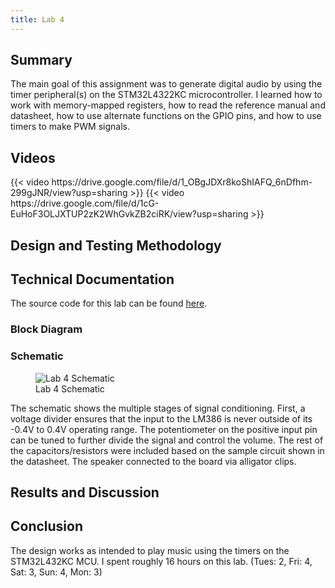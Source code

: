 ```yaml
---
title: Lab 4
---
```

## Summary
The main goal of this assignment was to generate digital audio by using the timer peripheral(s) on the STM32L4322KC microcontroller. I learned how to work with memory-mapped registers, how to read the reference manual and datasheet, how to use alternate functions on the GPIO pins, and how to use timers to make PWM signals.

## Videos  
{{< video https://drive.google.com/file/d/1_OBgJDXr8koShIAFQ_6nDfhm-299gJNR/view?usp=sharing >}}
{{< video https://drive.google.com/file/d/1cG-EuHoF3OLJXTUP2zK2WhGvkZB2ciRK/view?usp=sharing >}}

## Design and Testing Methodology





## Technical Documentation
The source code for this lab can be found [here](https://github.com/ellieSundheim/microPs-lab4).

### Block Diagram



### Schematic 
![Lab 4 Schematic](/labs/lab4/images/lab4_schematic.png)

The schematic shows the multiple stages of signal conditioning. First, a voltage divider ensures that the input to the LM386 is never outside of its -0.4V to 0.4V operating range. The potentiometer on the positive input pin can be tuned to further divide the signal and control the volume. The rest of the capacitors/resistors were included based on the sample circuit shown in the datasheet. The speaker connected to the board via alligator clips.

## Results and Discussion 

## Conclusion
The design works as intended to play music using the timers on the STM32L432KC MCU. I spent roughly 16 hours on this lab. (Tues: 2, Fri: 4, Sat: 3, Sun: 4, Mon: 3) 


